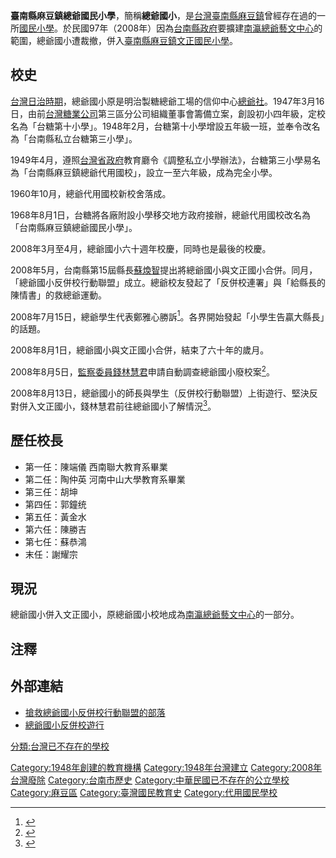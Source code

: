 {{Infobox School
|name           = 臺南縣麻豆鎮總爺國民小學
|other_name     = Tsung-yeh Elementary School
|image          = [[File:麻豆總爺國小.JPG|250px]]
|motto          =
|established    = 1948年
|closed         = 2008年
|type           = 國民小學
|district       = {{TWN}}[[臺南縣|臺南縣]][[麻豆區|麻豆鎮]]
|grades         =
|principal      =
|location       = 臺南縣麻豆鎮南勢里總爺104號
|information    =
|website        =
}}

'''臺南縣麻豆鎮總爺國民小學'''，簡稱'''總爺國小'''，是[[台灣|台灣]][[臺南縣|臺南縣]][[麻豆區|麻豆鎮]]曾經存在過的一所[[國民小學|國民小學]]。於民國97年（2008年）因為[[台南縣政府|台南縣政府]]要擴建[[南瀛總爺藝文中心|南瀛總爺藝文中心]]的範圍，總爺國小遭裁撤，併入[[臺南市麻豆區文正國民小學|臺南縣麻豆鎮文正國民小學]]。

==校史==
[[台灣日治時期|台灣日治時期]]，總爺國小原是明治製糖總爺工場的信仰中心[[總爺社|總爺社]]。1947年3月16日，由前[[台灣糖業公司|台灣糖業公司]]第三區分公司組織董事會籌備立案，創設初小四年級，定校名為「台糖第十小學」。1948年2月，台糖第十小學增設五年級一班，並奉令改名為「台南縣私立台糖第三小學」。

1949年4月，遵照[[台灣省政府|台灣省政府]]教育廳令《調整私立小學辦法》，台糖第三小學易名為「台南縣麻豆鎮總爺代用國校」，設立一至六年級，成為完全小學。

1960年10月，總爺代用國校新校舍落成。

1968年8月1日，台糖將各廠附設小學移交地方政府接辦，總爺代用國校改名為「台南縣麻豆鎮總爺國民小學」。

2008年3月至4月，總爺國小六十週年校慶，同時也是最後的校慶。

2008年5月，台南縣第15屆縣長[[蘇煥智|蘇煥智]]提出將總爺國小與文正國小合併。同月，「總爺國小反併校行動聯盟」成立。總爺校友發起了「反併校連署」與「給縣長的陳情書」的救總爺運動。

2008年7月15日，總爺學生代表鄭雅心勝訴<ref>{{Cite news|url=http://news.cts.com.tw/cts/society/200807/200807150249468.html|title=小學生告贏縣長 總爺國小保住了!|author=|date=2008-07-15|work=|publisher=華視新聞|accessdate=2019-10-13|language=|format=|archive-date=2019-10-13|archive-url=https://web.archive.org/web/20191013092705/http://news.cts.com.tw/cts/society/200807/200807150249468.html|dead-url=no}}</ref>。各界開始發起「小學生告贏大縣長」的話題。

2008年8月1日，總爺國小與文正國小合併，結束了六十年的歲月。

2008年8月5日，[[監察委員|監察委員]][[錢林慧君|錢林慧君]]申請自動調查總爺國小廢校案<ref>{{Cite web|title=錢林慧君委員及陳健民委員所提糾正台南縣政府案|url=https://www.cy.gov.tw/sp.asp?xdURL=./di/Message/message_1.asp&ctNode=903&mp=13&msg_id=2478|accessdate=2019-10-13|author=監察院教育及文化委員會|date=2008-12-11|format=|publisher=|language=}}</ref>。

2008年8月13日，總爺國小的師長與學生（反併校行動聯盟）上街遊行、堅決反對併入文正國小，錢林慧君前往總爺國小了解情況<ref>{{Cite news|url=https://www.epochtimes.com/b5/8/8/13/n2226896.htm|title=總爺國小反併校遊行 家長學生上街頭|author=楊思瑞(中央社)|date=2008-08-13|work=|publisher=大紀元新聞網|accessdate=2019-10-13|language=|format=|archive-date=2019-10-13|archive-url=https://web.archive.org/web/20191013092705/https://www.epochtimes.com/b5/8/8/13/n2226896.htm|dead-url=no}}</ref>。

==歷任校長==
*第一任：陳端儀 西南聯大教育系畢業
*第二任：陶仲英  河南中山大學教育系畢業
*第三任：胡坤
*第四任：郭鐘统
*第五任：黃金水
*第六任：陳勝吉
*第七任：蘇恭鴻
*末任：謝耀宗

== 現況 ==
總爺國小併入文正國小，原總爺國小校地成為[[南瀛總爺藝文中心|南瀛總爺藝文中心]]的一部分。

== 注釋 == 
{{reflist|2}}

== 外部連結 ==
*[https://web.archive.org/web/20081014050436/http://tw.myblog.yahoo.com/zygxde-blog/ 搶救總爺國小反併校行動聯盟的部落]
*[http://www.peopo.org/portal.php?op=viewPost&articleId=21865 總爺國小反併校遊行] {{Wayback|url=http://www.peopo.org/portal.php?op=viewPost&articleId=21865 |date=20080823154402 }}

[[Category:1948年創建的教育機構|Category:1948年創建的教育機構]]
[[Category:1948年台灣建立|Category:1948年台灣建立]]
[[Category:2008年台灣廢除|Category:2008年台灣廢除]]
[[Category:台南市歷史|Category:台南市歷史]]
[[Category:中華民國已不存在的公立學校|Category:中華民國已不存在的公立學校]]
[[Category:麻豆區|Category:麻豆區]]
[[Category:臺灣國民教育史|Category:臺灣國民教育史]]
[[分類:台灣已不存在的學校|分類:台灣已不存在的學校]]
[[Category:代用國民學校|Category:代用國民學校]]